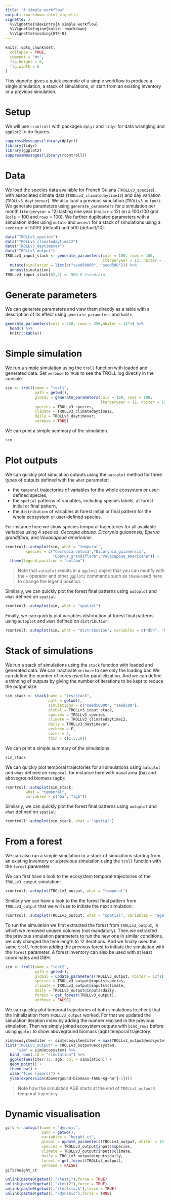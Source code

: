 ```yaml
---
title: "A simple workflow"
output: rmarkdown::html_vignette
vignette: >
  %\VignetteIndexEntry{A simple workflow}
  %\VignetteEngine{knitr::rmarkdown}
  %\VignetteEncoding{UTF-8}
---
```


```r
knitr::opts_chunk$set(
  collapse = TRUE,
  comment = "#>",
  fig.height = 6,
  fig.width = 6
)
```

This vignette gives a quick example of a simple workflow to produce a single simulation, a stack of simulations, or start from an existing inventory or a previous simulation.

# Setup

We will use `rcontroll` with packages `dplyr` and `tidyr` for data wrangling and `ggplot2` to do figures.

```r
suppressMessages(library(dplyr))
library(tidyr)
library(ggplot2)
suppressMessages(library(rcontroll))
```

# Data

We load the species data available for French Guiana (`TROLLv3_species`), with associated climate data (`TROLLv3_climatedaytime12`) and day variation (`TROLLv3_daytimevar`).
We also load a previous simulation (`TROLLv3_output`).
We generate parameters using `generate_parameters` for a simulation per month (`iterperyear` = 12) lasting one year (`nbiter` = 12) on a 100x100 grid (`cols` = 100 and `rows` = 100).
We further duplicated parameters with a simulation index using `mutate` and `unnest` for a stack of simulations using a `seedrain` of 5000 (default) and 500 (default/10). 

```r
data("TROLLv3_species")
data("TROLLv3_climatedaytime12")
data("TROLLv3_daytimevar")
data("TROLLv3_output")
TROLLv3_input_stack <- generate_parameters(cols = 100, rows = 100,
                                           iterperyear = 12, nbiter = 12*1) %>% 
  mutate(simulation = list(c("seed50000", "seed500"))) %>% 
  unnest(simulation)
TROLLv3_input_stack[62,2] <- 500 # Cseedrain
```

# Generate parameters

We can generate parameters and view them directly as a table with a description of its effect using `generate_parameters` and `kable`.

```r
generate_parameters(cols = 250, rows = 250,nbiter = 12*1) %>% 
  head() %>% 
  knitr::kable()
```

# Simple simulation

We run a simple simulation using the `troll` function with loaded and generated data. 
Set `verbose` to `TRUE` to see the TROLL log directly in the console.

```r
sim <- troll(name = "test1",
             path = getwd(),
             global = generate_parameters(cols = 100, rows = 100,
                                          iterperyear = 12, nbiter = 12*1),
             species = TROLLv3_species,
             climate = TROLLv3_climatedaytime12,
             daily = TROLLv3_daytimevar,
             verbose = TRUE)
```

We can print a simple summary of the simulation.

```r
sim
```

# Plot outputs

We can quickly plot simulation outputs using the `autoplot` method for three types of outputs defined with the `what` parameter:

* the `temporal` trajectories of variables for the whole ecosystem or user-defined species,
* the `spatial` patterns of variables, including species labels, at forest initial or final pattern,
* the `distribution` of variables at forest initial or final pattern for the whole ecosystem or user-defined species.

For instance here we show species temporal trajectories for all available variables using 4 species: *Cecropia obtusa, Dicorynia guianensis, Eperua grandiflora,* and *Vouacapoua americana*:

```r
rcontroll::autoplot(sim, what = "temporal", 
         species = c("Cecropia_obtusa","Dicorynia_guianensis",
                     "Eperua_grandiflora","Vouacapoua_americana")) +
  theme(legend.position = "bottom")
```

>Note that `autoplot` results in a `ggplot2` object that you can modify with the `+` operator and other `ggplot2` commands such as `theme` used here to change the legend position.

Similarly, we can quickly plot the forest final patterns using `autoplot` and `what` defined on `spatial`:

```r
rcontroll::autoplot(sim, what = "spatial")
```

Finally, we can quickly plot variables distribution at forest final patterns using `autoplot` and `what` defined on `distribution`:

```r
rcontroll::autoplot(sim, what = "distribution", variables = c("dbh", "height", "LA", "LMA"))
```

# Stack of simulations

We run a stack of simulations using the `stack` function with loaded and generated data.
We can inactivate `verbose` to see only the loading bar.
We can define the number of cores used for parallelization.
And we can define a thinning of outputs by giving the number of iterations to be kept to reduce the output size.

```r
sim_stack <- stack(name = "teststack",
                   path = getwd(),
                   simulations = c("seed50000", "seed500"),
                   global = TROLLv3_input_stack,
                   species = TROLLv3_species,
                   climate = TROLLv3_climatedaytime12,
                   daily = TROLLv3_daytimevar,
                   verbose = F,
                   cores = 2,
                   thin = c(1,5,10))
```

We can print a simple summary of the simulations.

```r
sim_stack
```

We can quickly plot temporal trajectories for all simulations using `autoplot` and `what` defined on `temporal`, for instance here with basal area (ba) and aboveground biomass (agb):

```r
rcontroll::autoplot(sim_stack, 
         what = "temporal", 
         variables = c("ba", "agb"))
```

Similarly, we can quickly plot the forest final patterns using `autoplot` and `what` defined on `spatial`:

```r
rcontroll::autoplot(sim_stack, what = "spatial")
```

# From a forest

We can also run a simple simulation or a stack of simulations starting from an existing inventory or a previous simulation
using the `troll` function with the `forest` parameter.

We can first have a look to the ecosystem temporal trajectories of the `TROLLv3_output` simulation:

```r
rcontroll::autoplot(TROLLv3_output, what = "temporal")
```

Similarly we can have a look to the the forest final pattern from `TROLLv3_output` that we will use to initiate the next simulation:

```r
rcontroll::autoplot(TROLLv3_output, what = "spatial", variables = "age")
```

To run the simulation we first extracted the forest from `TROLLv3_output`, in which we removed unused columns (not mandatory).
Then we extracted the previous simulation parameters to run the new one in similar conditions, we only changed the time length to 12 iterations.
And we finally used the same `troll` function adding the previous forest to initiate the simulation with the `forest` parameter.
A forest inventory can also be used with at least coordinates and DBH.

```r
sim <- troll(name = "test2",
             path = getwd(),
             global = update_parameters(TROLLv3_output, nbiter = 12*1),
             species = TROLLv3_output@inputs$species,
             climate = TROLLv3_output@inputs$climate,
             daily = TROLLv3_output@inputs$daily,
             forest = get_forest(TROLLv3_output),
             verbose = FALSE)
```

We can quickly plot temporal trajectories of both simulations to check that the initialization from `TROLLv3_output` worked. 
For that we updated the simulation iteration index by adding the number realised in the previous simulation.
Then we simply joined ecosystem outputs with `bind_rows` before using `ggplot` to show aboveground biomass (agb) temporal trajectory: 

```r
sim@ecosystem$iter <- sim@ecosystem$iter + max(TROLLv3_output@ecosystem$iter)
list("TROLLv3_output" = TROLLv3_output@ecosystem,
     "sim" = sim@ecosystem) %>% 
  bind_rows(.id = "simulation") %>% 
  ggplot(aes(iter/12, agb, col = simulation)) +
  geom_point() +
  theme_bw() +
  xlab("Time (years)") +
  ylab(expression(Abovergound~biomass~(AGB~Kg~ha^{-1})))
```

>Note how the simulation AGB starts at the end of `TROLLv3_output`'s temporal trajectory.

# Dynamic visualisation

```r
gifs <- autogif(name = "dynamic",
                path = getwd(),
                variables = "height_ct",
                global = update_parameters(TROLLv3_output, nbiter = 12*100, extent_visual = 100),
                species = TROLLv3_output@inputs$species,
                climate = TROLLv3_output@inputs$climate,
                daily = TROLLv3_output@inputs$daily,
                forest = get_forest(TROLLv3_output),
                verbose = FALSE)
gifs$height_ct
```

```r
unlink(paste0(getwd(),"/test1"),force = TRUE)
unlink(paste0(getwd(),"/test2"),force = TRUE)
unlink(paste0(getwd(),"/teststack"),force = TRUE)
unlink(paste0(getwd(),"/dynamic"),force = TRUE)
```
